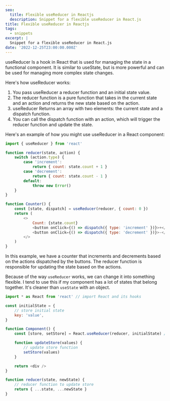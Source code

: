 ```yaml
---
seo:
  title: Flexible useReducer in Reactjs
  description: Snippet for a flexible useReducer in React.js
title: Flexible useReducer in Reactjs
tags:
  - snippets
excerpt: |
  Snippet for a flexible useReducer in React.js
date: '2022-12-25T23:00:00.000Z'
---
```


useReducer Is a hook in React that is used for managing the state in a
functional component. It is similar to useState, but is more powerful and can be
used for managing more complex state changes.

Here's how useReducer works:

1. You pass useReducer a reducer function and an initial state value.
2. The reducer function is a pure function that takes in the current state and
   an action and returns the new state based on the action.
3. useReducer Returns an array with two elements: the current state and a
   dispatch function.
4. You can call the dispatch function with an action, which will trigger the
   reducer function and update the state.

Here's an example of how you might use useReducer in a React component:

```javascript
import { useReducer } from 'react'

function reducer(state, action) {
	switch (action.type) {
		case 'increment':
			return { count: state.count + 1 }
		case 'decrement':
			return { count: state.count - 1 }
		default:
			throw new Error()
	}
}

function Counter() {
	const [state, dispatch] = useReducer(reducer, { count: 0 })
	return (
		<>
			Count: {state.count}
			<button onClick={() => dispatch({ type: 'increment' })}>+</button>
			<button onClick={() => dispatch({ type: 'decrement' })}>-</button>
		</>
	)
}
```

In this example, we have a counter that increments and decrements based on the
actions dispatched by the buttons. The reducer function is responsible for
updating the state based on the actions.

Because of the way `useReducer` works, we can change it into something flexible.
I tend to use this if my component has a lot of states that belong together.
It's cleaner than `useState` with an object.

```javascript
import * as React from 'react' // import React and its hooks

const initialState = {
	// store initial state
	key: 'value',
}

function Component() {
	const [store, setStore] = React.useReducer(reducer, initialState) // useReducer hook

	function updateStore(values) {
		// update store function
		setStore(values)
	}

	return <div />
}

function reducer(state, newState) {
	// reducer function to update store
	return { ...state, ...newState }
}
```
